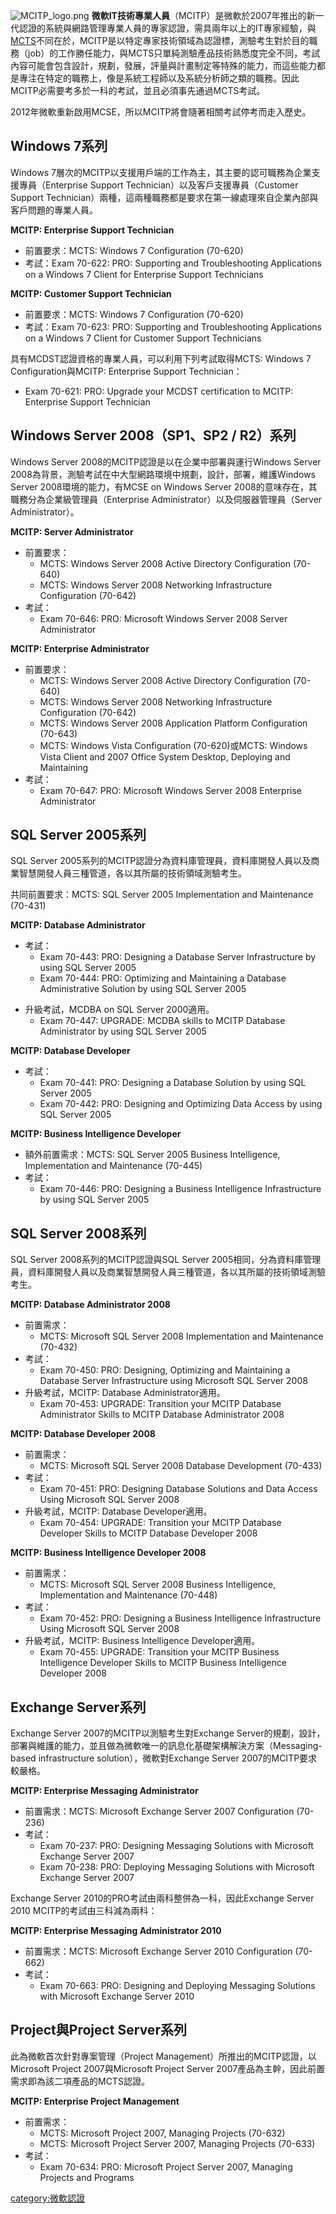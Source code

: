 {{noteTA|G1=IT}}
[[File:MCITP_logo.png|right]]
'''微軟IT技術專業人員'''（MCITP）是微軟於2007年推出的新一代認證的系統與網路管理專業人員的專家認證，需具兩年以上的IT專家經驗，與[[Microsoft_Certified_Technology_Specialist|MCTS]]不同在於，MCITP是以特定專家技術領域為認證標，測驗考生對於目的職務（job）的工作勝任能力，與MCTS只單純測驗產品技術熟悉度完全不同，考試內容可能會包含設計，規劃，發展，評量與計畫制定等特殊的能力，而這些能力都是專注在特定的職務上，像是系統工程師以及系統分析師之類的職務。因此MCITP必需要考多於一科的考試，並且必須事先通過MCTS考試。

2012年微軟重新啟用MCSE，所以MCITP將會隨著相關考試停考而走入歷史。

==Windows 7系列==

Windows 7層次的MCITP以支援用戶端的工作為主，其主要的認可職務為企業支援專員（Enterprise Support Technician）以及客戶支援專員（Customer Support Technician）兩種，這兩種職務都是要求在第一線處理來自企業內部與客戶問題的專業人員。

'''MCITP: Enterprise Support Technician''' 
*前置要求：MCTS: Windows 7 Configuration (70-620)
*考試：Exam 70-622: PRO: Supporting and Troubleshooting Applications on a Windows 7 Client for Enterprise Support Technicians

'''MCITP: Customer Support Technician'''
*前置要求：MCTS: Windows 7 Configuration (70-620)
*考試：Exam 70-623: PRO: Supporting and Troubleshooting Applications on a Windows 7 Client for Customer Support Technicians

具有MCDST認證資格的專業人員，可以利用下列考試取得MCTS: Windows 7 Configuration與MCITP: Enterprise Support Technician：
*Exam 70-621: PRO: Upgrade your MCDST certification to MCITP: Enterprise Support Technician

==Windows Server 2008（SP1、SP2 / R2）系列==

Windows Server 2008的MCITP認證是以在企業中部署與運行Windows Server 2008為背景，測驗考試在中大型網路環境中規劃，設計，部署，維護Windows Server 2008環境的能力，有MCSE on Windows Server 2008的意味存在，其職務分為企業級管理員（Enterprise Administrator）以及伺服器管理員（Server Administrator）。

'''MCITP: Server Administrator'''
*前置要求：
** MCTS: Windows Server 2008 Active Directory Configuration (70-640)
** MCTS: Windows Server 2008 Networking Infrastructure Configuration (70-642)
*考試：
**Exam 70-646: PRO: Microsoft Windows Server 2008 Server Administrator

'''MCITP: Enterprise Administrator'''
*前置要求：
** MCTS: Windows Server 2008 Active Directory Configuration (70-640)
** MCTS: Windows Server 2008 Networking Infrastructure Configuration (70-642)
** MCTS: Windows Server 2008 Application Platform Configuration (70-643)
** MCTS: Windows Vista Configuration (70-620)或MCTS: Windows Vista Client and 2007 Office System Desktop, Deploying and Maintaining
*考試：
**Exam 70-647: PRO: Microsoft Windows Server 2008 Enterprise Administrator

==SQL Server 2005系列==

SQL Server 2005系列的MCITP認證分為資料庫管理員，資料庫開發人員以及商業智慧開發人員三種管道，各以其所屬的技術領域測驗考生。

共同前置要求：MCTS: SQL Server 2005 Implementation and Maintenance (70-431)

'''MCITP: Database Administrator'''
*考試：
**Exam 70-443: PRO: Designing a Database Server Infrastructure by using SQL Server 2005
**Exam 70-444: PRO: Optimizing and Maintaining a Database Administrative Solution by using SQL Server 2005

*升級考試，MCDBA on SQL Server 2000適用。
**Exam 70-447: UPGRADE: MCDBA skills to MCITP Database Administrator by using SQL Server 2005

'''MCITP: Database Developer'''
*考試：
**Exam 70-441: PRO: Designing a Database Solution by using SQL Server 2005
**Exam 70-442: PRO: Designing and Optimizing Data Access by using SQL Server 2005

'''MCITP: Business Intelligence Developer'''
*額外前置需求：MCTS: SQL Server 2005 Business Intelligence, Implementation and Maintenance (70-445)
*考試：
**Exam 70-446: PRO: Designing a Business Intelligence Infrastructure by using SQL Server 2005

== SQL Server 2008系列 ==

SQL Server 2008系列的MCITP認證與SQL Server 2005相同，分為資料庫管理員，資料庫開發人員以及商業智慧開發人員三種管道，各以其所屬的技術領域測驗考生。

'''MCITP: Database Administrator 2008'''
*前置需求：
**MCTS: Microsoft SQL Server 2008 Implementation and Maintenance (70-432)
*考試：
**Exam 70-450: PRO: Designing, Optimizing and Maintaining a Database Server Infrastructure using Microsoft SQL Server 2008
*升級考試，MCITP: Database Administrator適用。
**Exam 70-453: UPGRADE: Transition your MCITP Database Administrator Skills to MCITP Database Administrator 2008

'''MCITP: Database Developer 2008'''
*前置需求：
**MCTS: Microsoft SQL Server 2008 Database Development (70-433)
*考試：
**Exam 70-451: PRO: Designing Database Solutions and Data Access Using Microsoft SQL Server 2008
*升級考試，MCITP: Database Developer適用。
**Exam 70-454: UPGRADE: Transition your MCITP Database Developer Skills to MCITP Database Developer 2008

'''MCITP: Business Intelligence Developer 2008'''
*前置需求：
**MCTS: Microsoft SQL Server 2008 Business Intelligence, Implementation and Maintenance (70-448)
*考試：
**Exam 70-452: PRO: Designing a Business Intelligence Infrastructure Using Microsoft SQL Server 2008
*升級考試，MCITP: Business Intelligence Developer適用。
**Exam 70-455: UPGRADE: Transition your MCITP Business Intelligence Developer Skills to MCITP Business Intelligence Developer 2008

==Exchange Server系列==

Exchange Server 2007的MCITP以測驗考生對Exchange Server的規劃，設計，部署與維護的能力，並且做為微軟唯一的訊息化基礎架構解決方案（Messaging-based infrastructure solution），微軟對Exchange Server 2007的MCITP要求較嚴格。

'''MCITP: Enterprise Messaging Administrator'''
*前置需求：MCTS: Microsoft Exchange Server 2007 Configuration (70-236)
*考試：
**Exam 70-237: PRO: Designing Messaging Solutions with Microsoft Exchange Server 2007 
**Exam 70-238: PRO: Deploying Messaging Solutions with Microsoft Exchange Server 2007

Exchange Server 2010的PRO考試由兩科整併為一科，因此Exchange Server 2010 MCITP的考試由三科減為兩科：

'''MCITP: Enterprise Messaging Administrator 2010'''
*前置需求：MCTS: Microsoft Exchange Server 2010 Configuration (70-662)
*考試：
**Exam 70-663: PRO: Designing and Deploying Messaging Solutions with Microsoft Exchange Server 2010

==Project與Project Server系列==

此為微軟首次針對專案管理（Project Management）所推出的MCITP認證，以Microsoft Project 2007與Microsoft Project Server 2007產品為主幹，因此前置需求即為該二項產品的MCTS認證。

'''MCITP: Enterprise Project Management'''
*前置需求：
**MCTS: Microsoft Project 2007, Managing Projects (70-632)
**MCTS: Microsoft Project Server 2007, Managing Projects (70-633)
*考試：
**Exam 70-634: PRO: Microsoft Project Server 2007, Managing Projects and Programs

{{Microsoft Certifications}}

[[category:微軟認證|category:微軟認證]]